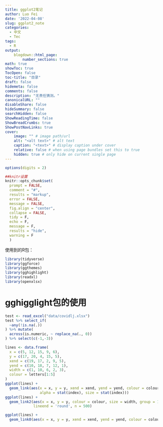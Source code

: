 ```yaml
---
title: ggplot2笔记
author: Luo Fei
date: '2022-04-08'
slug: ggplot2_note
categories:
  - 中文
  - Tec
tags:
  - R
output:
    blogdown::html_page:
        number_sections: true
math: true
showToc: true
TocOpen: false
toc-title: "目录"
draft: false
hidemeta: false
comments: false
description: "无责任猜测。"
canonicalURL: ""
disableShare: false
hideSummary: false
searchHidden: false
ShowReadingTime: false
ShowBreadCrumbs: true
ShowPostNavLinks: true
cover:
    image: "" # image path/url
    alt: "<alt text>" # alt text
    caption: "<text>" # display caption under cover
    relative: false # when using page bundles set this to true
    hidden: true # only hide on current single page    
---
```


```r
options(digits = 2)

##knitr设置
knitr::opts_chunk$set(
  prompt = FALSE,
  comment = "#",
  results = "markup",
  error = FALSE,
  message = FALSE,
  fig.align = "center",
  collapse = FALSE,
  tidy = F,
  echo = F,
  message = F,
  results = "hide",
  warning = F
  )

```

使用到的R包：

```r
library(tidyverse)
library(ggforce)
library(ggthemes)
library(gghighlight)
library(readxl)
library(openxlsx)
```

# gghigglight包的使用

```r

test <- read_excel("data/covidlj.xlsx")
test %>% select_if(
  ~any(!is.na(.))
) %>% mutate(
  across(is.numeric, ~ replace_na(., 0))
) %>% select(c(-1,-3))

```

```r
lines <- data.frame(
  x = c(5, 12, 15, 9, 6),
  y = c(17, 20, 4, 15, 5),
  xend = c(19, 17, 2, 9, 5),
  yend = c(10, 18, 7, 12, 1),
  width = c(1, 10, 6, 2, 3),
  colour = letters[1:5]
)
ggplot(lines) +
  geom_link(aes(x = x, y = y, xend = xend, yend = yend, colour = colour,
                alpha = stat(index), size = stat(index)))
ggplot(lines) +
  geom_link2(aes(x = x, y = y, colour = colour, size = width, group = 1),
             lineend = 'round', n = 500)

ggplot(lines) +
  geom_link0(aes(x = x, y = y, xend = xend, yend = yend, colour = colour))
```

